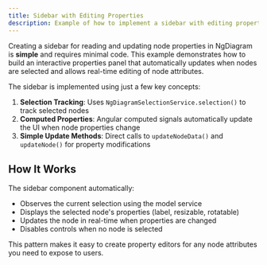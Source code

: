```yaml
---
title: Sidebar with Editing Properties
description: Example of how to implement a sidebar with editing properties in NgDiagram
---
```


Creating a sidebar for reading and updating node properties in NgDiagram is **simple** and requires minimal code. This example demonstrates how to build an interactive properties panel that automatically updates when nodes are selected and allows real-time editing of node attributes.

The sidebar is implemented using just a few key concepts:

1. **Selection Tracking**: Uses `NgDiagramSelectionService.selection()` to track selected nodes
2. **Computed Properties**: Angular computed signals automatically update the UI when node properties change
3. **Simple Update Methods**: Direct calls to `updateNodeData()` and `updateNode()` for property modifications

## How It Works

The sidebar component automatically:

- Observes the current selection using the model service
- Displays the selected node's properties (label, resizable, rotatable)
- Updates the node in real-time when properties are changed
- Disables controls when no node is selected

This pattern makes it easy to create property editors for any node attributes you need to expose to users.


<Sidebar />
<ExampleViewer dirName="properties-sidebar" />
